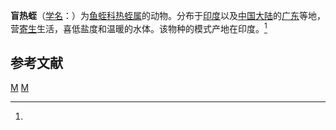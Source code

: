 {{Speciesbox
| taxon = Aestabdella caeca
| binomial_authority = (Kaburaki, 1921)<ref name='id10287'>{{cite web| url =http://www.bioinfo.cn/db05/BjdwSpecies.php?action=view&id=10287| title =盲热蛭| work =《中国动物物种编目数据库》| publisher =中国科学院微生物研究所| author =中国科学院动物研究所| accessdate =2009-04-16| deadurl =yes| archiveurl =https://web.archive.org/web/20131203122335/http://www.bioinfo.cn/db05/BjdwSpecies.php?action=view| archivedate =2013-12-03}}</ref>
}}

'''盲热蛭'''（[[学名|学名]]：{{lang|la|''Aestabdella caeca''}}）为[[鱼蛭科|鱼蛭科]][[热蛭属|热蛭属]]的动物。分布于[[印度|印度]]以及[[中国大陆|中国大陆]]的[[广东|广东]]等地，营[[寄生|寄生]]生活，喜低盐度和温暖的水体。该物种的模式产地在印度。<ref name='id10287'/>

== 参考文献 ==
{{reflist}}

{{Wikispecies|Aestabdella caeca}}
{{Taxonbar|from=Q15224402}}

[[Category:热蛭属|M]]
[[Category:1921年描述的动物|M]]


{{环节动物小作品}}